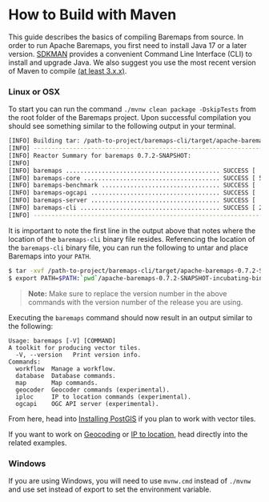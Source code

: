 
# How to Build with Maven

This guide describes the basics of compiling Baremaps from source. In order to run Apache Baremaps, you first need to install Java 17 or a later version.
[SDKMAN](https://sdkman.io/) provides a convenient Command Line Interface (CLI) to install and upgrade Java. We also suggest you use the most recent version of Maven
to compile [(at least 3.x.x)](https://maven.apache.org/download.cgi). 

### Linux or OSX

To start you can run the command `./mvnw clean package -DskipTests` from the root folder of the Baremaps project.  Upon successful
compilation you should see something similar to the following output in your terminal. 

```bash
[INFO] Building tar: /path-to-project/baremaps-cli/target/apache-baremaps-0.7.2-SNAPSHOT-incubating-bin.tar.gz
[INFO] ------------------------------------------------------------------------
[INFO] Reactor Summary for baremaps 0.7.2-SNAPSHOT:
[INFO] 
[INFO] baremaps ........................................... SUCCESS [  4.172 s]
[INFO] baremaps-core ...................................... SUCCESS [ 59.018 s]
[INFO] baremaps-benchmark ................................. SUCCESS [  1.775 s]
[INFO] baremaps-ogcapi .................................... SUCCESS [  9.796 s]
[INFO] baremaps-server .................................... SUCCESS [  0.787 s]
[INFO] baremaps-cli ....................................... SUCCESS [ 20.687 s]
[INFO] ------------------------------------------------------------------------
```

It is important to note the first line in the output above that notes where the location of the `baremaps-cli` binary file resides.
Referencing the location of the `baremaps-cli` binary file, you can run the following to untar 
and place Baremaps into your `PATH`.

```bash
$ tar -xvf /path-to-project/baremaps-cli/target/apache-baremaps-0.7.2-SNAPSHOT-incubating-bin.tar.gz
$ export PATH=$PATH:`pwd`/apache-baremaps-0.7.2-SNAPSHOT-incubating-bin/bin
```

> **Note:** Make sure to replace the version number in the above commands with the version number of the release you are using.

Executing the `baremaps` command should now result in an output similar to the following:

```
Usage: baremaps [-V] [COMMAND]
A toolkit for producing vector tiles.
  -V, --version   Print version info.
Commands:
  workflow  Manage a workflow.
  database  Database commands.
  map       Map commands.
  geocoder  Geocoder commands (experimental).
  iploc     IP to location commands (experimental).
  ogcapi    OGC API server (experimental).
```

From here, head into [Installing PostGIS](/documentation/getting-started/installing-postgis/) if you plan to work with vector tiles.

If you want to work on [Geocoding](/documentation/examples/geocoding/) or
[IP to location](/documentation/examples/ip-to-location/), head directly into the related examples.

### Windows

If you are using Windows, you will need to use `mvnw.cmd` instead of `./mvnw` and use set instead of export to set the environment variable.
